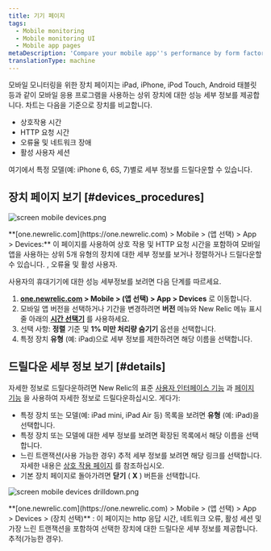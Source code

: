 ```yaml
---
title: 기기 페이지
tags:
  - Mobile monitoring
  - Mobile monitoring UI
  - Mobile app pages
metaDescription: 'Compare your mobile app''s performance by form factor (iPhone vs iPad, for example), OS, manufacturer, etc.'
translationType: machine
---
```




모바일 모니터링을 위한 장치 페이지는 iPad, iPhone, iPod Touch, Android 태블릿 등과 같이 모바일 응용 프로그램을 사용하는 상위 장치에 대한 성능 세부 정보를 제공합니다. 차트는 다음을 기준으로 장치를 비교합니다.

* 상호작용 시간
* HTTP 요청 시간
* 오류율 및 네트워크 장애
* 활성 사용자 세션

여기에서 특정 모델(예: iPhone 6, 6S, 7)별로 세부 정보를 드릴다운할 수 있습니다.

## 장치 페이지 보기 [#devices_procedures]

<img
  title="screen mobile devices.png"
  alt="screen mobile devices.png"
  src={screenMobileDevices0}
/>

<figcaption>
  **[one.newrelic.com](https://one.newrelic.com) > Mobile > (앱 선택) > App > Devices:** 이 페이지를 사용하여 상호 작용 및 HTTP 요청 시간을 포함하여 모바일 앱을 사용하는 상위 5개 유형의 장치에 대한 세부 정보를 보거나 정렬하거나 드릴다운할 수 있습니다. , 오류율 및 활성 사용자.
</figcaption>

사용자의 휴대기기에 대한 성능 세부정보를 보려면 다음 단계를 따르세요.

1. **[one.newrelic.com](https://one.newrelic.com) > Mobile > (앱 선택) > App > Devices** 로 이동합니다.
2. 모바일 앱 버전을 선택하거나 기간을 변경하려면 **버전** 메뉴와 New Relic 메뉴 표시줄 아래의 [**시간 선택기**](/docs/site/timepicker-setting-time-periods-to-view-data) 를 사용하세요.
3. 선택 사항: **정렬** 기준 및 **1% 미만 처리량 숨기기** 옵션을 선택합니다.
4. 특정 장치 **유형** (예: iPad)으로 세부 정보를 제한하려면 해당 이름을 선택합니다.

## 드릴다운 세부 정보 보기 [#details]

자세한 정보로 드릴다운하려면 New Relic의 표준 [사용자 인터페이스 기능](/docs/accounts-partnerships/education/getting-started-new-relic/new-relic-user-interface) 과 [페이지 기능](/docs/accounts-partnerships/education/getting-started-new-relic/standard-dashboard-features) 을 사용하여 자세한 정보로 드릴다운하십시오. 게다가:

* 특정 장치 또는 모델(예: iPad mini, iPad Air 등) 목록을 보려면 **유형** (예: iPad)을 선택합니다.
* 특정 장치 또는 모델에 대한 세부 정보를 보려면 확장된 목록에서 해당 이름을 선택합니다.
* 느린 트랜잭션(사용 가능한 경우) 추적 세부 정보를 보려면 해당 링크를 선택합니다. 자세한 내용은 [상호 작용 페이지](/docs/mobile-monitoring-ui#interactions-timeline) 를 참조하십시오.
* 기본 장치 페이지로 돌아가려면 **닫기** ( **X** ) 버튼을 선택합니다.

<img
  title="screen mobile devices drilldown.png"
  alt="screen mobile devices drilldown.png"
  src={screenMobileDevicesDrilldown0}
/>

<figcaption>
  **[one.newrelic.com](https://one.newrelic.com) > Mobile > (앱 선택) > App > Devices > (장치 선택)** : 이 페이지는 http 응답 시간, 네트워크 오류, 활성 세션 및 가장 느린 트랜잭션을 포함하여 선택한 장치에 대한 드릴다운 세부 정보를 제공합니다. 추적(가능한 경우).
</figcaption>
